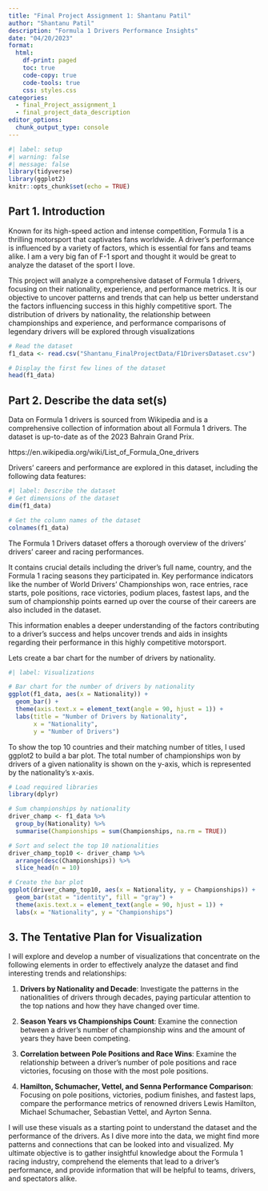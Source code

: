 ```yaml
---
title: "Final Project Assignment 1: Shantanu Patil"
author: "Shantanu Patil"
description: "Formula 1 Drivers Performance Insights"
date: "04/20/2023"
format:
  html:
    df-print: paged
    toc: true
    code-copy: true
    code-tools: true
    css: styles.css
categories:
  - final_Project_assignment_1
  - final_project_data_description
editor_options: 
  chunk_output_type: console
---
```

```r
#| label: setup
#| warning: false
#| message: false
library(tidyverse)
library(ggplot2)
knitr::opts_chunk$set(echo = TRUE)
```


## Part 1. Introduction {#describe-the-data-sets}

Known for its high-speed action and intense competition, Formula 1 is a thrilling motorsport that captivates fans worldwide. A driver's performance is influenced by a variety of factors, which is essential for fans and teams alike. I am a very big fan of F-1 sport and thought it would be great to analyze the dataset of the sport I love. 

This project will analyze a comprehensive dataset of Formula 1 drivers, focusing on their nationality, experience, and performance metrics. It is our objective to uncover patterns and trends that can help us better understand the factors influencing success in this highly competitive sport. The distribution of drivers by nationality, the relationship between championships and experience, and performance comparisons of legendary drivers will be explored through visualizations
```r
# Read the dataset
f1_data <- read.csv("Shantanu_FinalProjectData/F1DriversDataset.csv")

# Display the first few lines of the dataset
head(f1_data)
```

## Part 2. Describe the data set(s) {#describe-the-data-sets-1}

Data on Formula 1 drivers is sourced from Wikipedia and is a comprehensive collection of information about all Formula 1 drivers. The dataset is up-to-date as of the 2023 Bahrain Grand Prix.

https://en.wikipedia.org/wiki/List_of_Formula_One_drivers

Drivers' careers and performance are explored in this dataset, including the following data features:
```r
#| label: Describe the dataset
# Get dimensions of the dataset
dim(f1_data)

# Get the column names of the dataset
colnames(f1_data)


```
The Formula 1 Drivers dataset offers a thorough overview of the drivers' drivers' career and racing performances. 

It contains crucial details including the driver's full name, country, and the Formula 1 racing seasons they participated in. Key performance indicators like the number of World Drivers' Championships won, race entries, race starts, pole positions, race victories, podium places, fastest laps, and the sum of championship points earned up over the course of their careers are also included in the dataset. 

This information enables a deeper understanding of the factors contributing to a driver's success and helps uncover trends and aids in insights regarding their performance in this highly competitive motorsport.



Lets create a bar chart for the number of drivers by nationality. 

```r
#| label: Visualizations

# Bar chart for the number of drivers by nationality
ggplot(f1_data, aes(x = Nationality)) +
  geom_bar() +
  theme(axis.text.x = element_text(angle = 90, hjust = 1)) +
  labs(title = "Number of Drivers by Nationality",
       x = "Nationality",
       y = "Number of Drivers")
```
To show the top 10 countries and their matching number of titles, I used ggplot2 to build a bar plot. The total number of championships won by drivers of a given nationality is shown on the y-axis, which is represented by the nationality's x-axis.

```r
# Load required libraries
library(dplyr)

# Sum championships by nationality
driver_champ <- f1_data %>%
  group_by(Nationality) %>%
  summarise(Championships = sum(Championships, na.rm = TRUE))

# Sort and select the top 10 nationalities
driver_champ_top10 <- driver_champ %>%
  arrange(desc(Championships)) %>%
  slice_head(n = 10)

# Create the bar plot
ggplot(driver_champ_top10, aes(x = Nationality, y = Championships)) +
  geom_bar(stat = "identity", fill = "gray") +
  theme(axis.text.x = element_text(angle = 90, hjust = 1)) +
  labs(x = "Nationality", y = "Championships")


```
## 3. The Tentative Plan for Visualization {#the-tentative-plan-for-visualization}

I will explore and develop a number of visualizations that concentrate on the following elements in order to effectively analyze the dataset and find interesting trends and relationships:

1. **Drivers by Nationality and Decade**: 
Investigate the patterns in the nationalities of drivers through decades, paying particular attention to the top nations and how they have changed over time.


2. **Season Years vs Championships Count**: 
Examine the connection between a driver's number of championship wins and the amount of years they have been competing.


3. **Correlation between Pole Positions and Race Wins**: 
Examine the relationship between a driver's number of pole positions and race victories, focusing on those with the most pole positions.


4. **Hamilton, Schumacher, Vettel, and Senna Performance Comparison**: 
Focusing on pole positions, victories, podium finishes, and fastest laps, compare the performance metrics of renowned drivers Lewis Hamilton, Michael Schumacher, Sebastian Vettel, and Ayrton Senna.

I will use these visuals as a starting point to understand the dataset and the performance of the drivers. As I dive more into the data, we might find more patterns and connections that can be looked into and visualized. My ultimate objective is to gather insightful knowledge about the Formula 1 racing industry, comprehend the elements that lead to a driver's performance, and provide information that will be helpful to teams, drivers, and spectators alike.